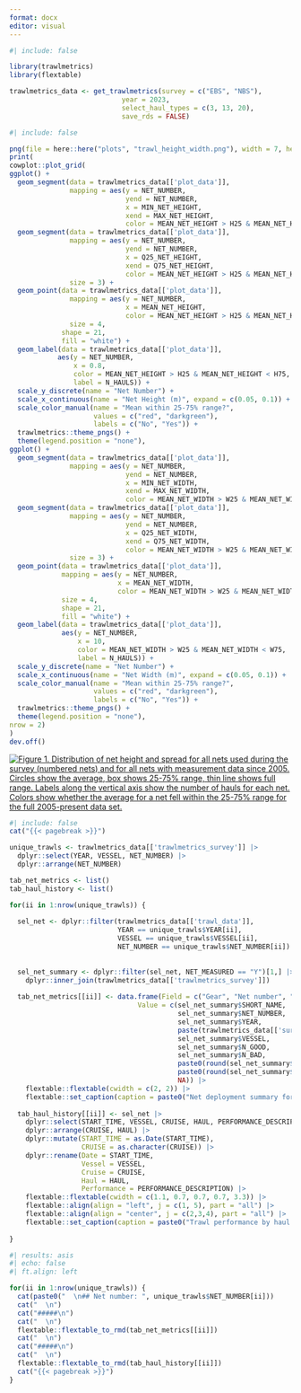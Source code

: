 ```yaml
---
format: docx
editor: visual
---
```


```r
#| include: false

library(trawlmetrics)
library(flextable)

trawlmetrics_data <- get_trawlmetrics(survey = c("EBS", "NBS"), 
                            year = 2023, 
                            select_haul_types = c(3, 13, 20), 
                            save_rds = FALSE) 

```

```r
#| include: false

png(file = here::here("plots", "trawl_height_width.png"), width = 7, height = 9, res = 600, units = "in")
print(
cowplot::plot_grid(
ggplot() +
  geom_segment(data = trawlmetrics_data[['plot_data']],
               mapping = aes(y = NET_NUMBER, 
                             yend = NET_NUMBER, 
                             x = MIN_NET_HEIGHT, 
                             xend = MAX_NET_HEIGHT,
                             color = MEAN_NET_HEIGHT > H25 & MEAN_NET_HEIGHT < H75)) +
  geom_segment(data = trawlmetrics_data[['plot_data']],
               mapping = aes(y = NET_NUMBER, 
                             yend = NET_NUMBER, 
                             x = Q25_NET_HEIGHT, 
                             xend = Q75_NET_HEIGHT,
                             color = MEAN_NET_HEIGHT > H25 & MEAN_NET_HEIGHT < H75),
               size = 3) +
  geom_point(data = trawlmetrics_data[['plot_data']],
               mapping = aes(y = NET_NUMBER, 
                             x = MEAN_NET_HEIGHT,
                             color = MEAN_NET_HEIGHT > H25 & MEAN_NET_HEIGHT < H75),
               size = 4,
             shape = 21,
             fill = "white") +
  geom_label(data = trawlmetrics_data[['plot_data']],
            aes(y = NET_NUMBER,
                x = 0.8,
                color = MEAN_NET_HEIGHT > H25 & MEAN_NET_HEIGHT < H75,
                label = N_HAULS)) +
  scale_y_discrete(name = "Net Number") +
  scale_x_continuous(name = "Net Height (m)", expand = c(0.05, 0.1)) +
  scale_color_manual(name = "Mean within 25-75% range?", 
                     values = c("red", "darkgreen"), 
                     labels = c("No", "Yes")) +
  trawlmetrics::theme_pngs() +
  theme(legend.position = "none"),
ggplot() +
  geom_segment(data = trawlmetrics_data[['plot_data']],
               mapping = aes(y = NET_NUMBER, 
                             yend = NET_NUMBER, 
                             x = MIN_NET_WIDTH, 
                             xend = MAX_NET_WIDTH,
                             color = MEAN_NET_WIDTH > W25 & MEAN_NET_WIDTH < W75)) +
  geom_segment(data = trawlmetrics_data[['plot_data']],
               mapping = aes(y = NET_NUMBER, 
                             yend = NET_NUMBER, 
                             x = Q25_NET_WIDTH, 
                             xend = Q75_NET_WIDTH,
                             color = MEAN_NET_WIDTH > W25 & MEAN_NET_WIDTH < W75),
               size = 3) +
  geom_point(data = trawlmetrics_data[['plot_data']],
             mapping = aes(y = NET_NUMBER, 
                           x = MEAN_NET_WIDTH,
                           color = MEAN_NET_WIDTH > W25 & MEAN_NET_WIDTH < W75),
             size = 4,
             shape = 21,
             fill = "white") +
  geom_label(data = trawlmetrics_data[['plot_data']],
             aes(y = NET_NUMBER,
                 x = 10,
                 color = MEAN_NET_WIDTH > W25 & MEAN_NET_WIDTH < W75,
                 label = N_HAULS)) +
  scale_y_discrete(name = "Net Number") +
  scale_x_continuous(name = "Net Width (m)", expand = c(0.05, 0.1)) +
  scale_color_manual(name = "Mean within 25-75% range?", 
                     values = c("red", "darkgreen"), 
                     labels = c("No", "Yes")) +
  trawlmetrics::theme_pngs() +
  theme(legend.position = "none"),
nrow = 2)
)
dev.off()
```

[![Figure 1. Distribution of net height and spread for all nets used during the survey (numbered nets) and for all nets with measurement data since 2005. Circles show the average, box shows 25-75% range, thin line shows full range. Labels along the vertical axis show the number of hauls for each net. Colors show whether the average for a net fell within the 25-75% range for the full 2005-present data set.](./plots/trawl_height_width.png)](%60r%20paste0(%22Trawl%20height%20and%20width%20from%20the%20%22,%20year,%20%22%20%22,%20paste(survey,%20sep%20=%20%22%20and%20%22),%20%22survey(s).%22)%20%60)

```r
#| include: false
cat("{{< pagebreak >}}")

unique_trawls <- trawlmetrics_data[['trawlmetrics_survey']] |>
  dplyr::select(YEAR, VESSEL, NET_NUMBER) |>
  dplyr::arrange(NET_NUMBER)

tab_net_metrics <- list()
tab_haul_history <- list()

for(ii in 1:nrow(unique_trawls)) {
  
  sel_net <- dplyr::filter(trawlmetrics_data[['trawl_data']], 
                           YEAR == unique_trawls$YEAR[ii],
                           VESSEL == unique_trawls$VESSEL[ii],
                           NET_NUMBER == unique_trawls$NET_NUMBER[ii])
  
  
  sel_net_summary <- dplyr::filter(sel_net, NET_MEASURED == "Y")[1,] |>
    dplyr::inner_join(trawlmetrics_data[['trawlmetrics_survey']])
  
  tab_net_metrics[[ii]] <- data.frame(Field = c("Gear", "Net number", "Year", "Survey", "Vessel", "Good hauls", "Bad hauls", "Avg. Height", "Avg. Spread", "Out of range"),
                                Value = c(sel_net_summary$SHORT_NAME,
                                          sel_net_summary$NET_NUMBER,
                                          sel_net_summary$YEAR,
                                          paste(trawlmetrics_data[['survey']], collapse =", "),
                                          sel_net_summary$VESSEL,
                                          sel_net_summary$N_GOOD,
                                          sel_net_summary$N_BAD,
                                          paste0(round(sel_net_summary$MEAN_NET_HEIGHT, 1), " m"),
                                          paste0(round(sel_net_summary$MEAN_NET_WIDTH, 1), " m"),
                                          NA)) |>
    flextable::flextable(cwidth = c(2, 2)) |>
    flextable::set_caption(caption = paste0("Net deployment summary for net number  ", unique_trawls$NET_NUMBER[ii], " during  ", trawlmetrics_data[['year']], " survey."))
  
  tab_haul_history[[ii]] <- sel_net |>
    dplyr::select(START_TIME, VESSEL, CRUISE, HAUL, PERFORMANCE_DESCRIPTION) |>
    dplyr::arrange(CRUISE, HAUL) |>
    dplyr::mutate(START_TIME = as.Date(START_TIME),
                  CRUISE = as.character(CRUISE)) |>
    dplyr::rename(Date = START_TIME,
                  Vessel = VESSEL,
                  Cruise = CRUISE,
                  Haul = HAUL,
                  Performance = PERFORMANCE_DESCRIPTION) |>
    flextable::flextable(cwidth = c(1.1, 0.7, 0.7, 0.7, 3.3)) |>
    flextable::align(align = "left", j = c(1, 5), part = "all") |>
    flextable::align(align = "center", j = c(2,3,4), part = "all") |>
    flextable::set_caption(caption = paste0("Trawl performance by haul for net number ", unique_trawls$NET_NUMBER[ii], " during  ", trawlmetrics_data[['year']], " survey."))
  
}
```

```r
#| results: asis
#| echo: false
#| ft.align: left

for(ii in 1:nrow(unique_trawls)) {
  cat(paste0("  \n## Net number: ", unique_trawls$NET_NUMBER[ii]))
  cat("  \n")
  cat("#####\n")
  cat("  \n")
  flextable::flextable_to_rmd(tab_net_metrics[[ii]])
  cat("  \n")
  cat("#####\n")
  cat("  \n")
  flextable::flextable_to_rmd(tab_haul_history[[ii]])
  cat("{{< pagebreak >}}")
}
```

